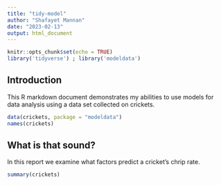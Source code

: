 ```yaml
---
title: "tidy-model"
author: "Shafayet Mannan"
date: "2023-02-13"
output: html_document
---
```


```r
knitr::opts_chunk$set(echo = TRUE)
library('tidyverse') ; library('modeldata')
```

## Introduction

This R markdown document demonstrates my abilities to use models for data analysis using a data set collected on crickets.

```r
data(crickets, package = "modeldata")
names(crickets)
```

## What is that sound?

In this report we examine what factors predict a cricket's chrip rate.

```r
summary(crickets)
```

